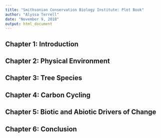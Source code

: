 ```yaml
---
title: "Smithsonian Conservation Biology Institute: Plot Book"
author: "Alyssa Terrell"
date: "November 9, 2018"
output: html_document
---
```


<h2>Chapter 1: Introduction</h2>

<h2>Chapter 2: Physical Environment</h2>

<h2>Chapter 3: Tree Species</h2>

<h2>Chapter 4: Carbon Cycling</h2>

<h2>Chapter 5: Biotic and Abiotic Drivers of Change</h2>

<h2>Chapter 6: Conclusion</h2>